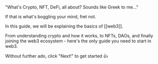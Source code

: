 "What's Crypto, NFT, DeFi, all about? Sounds like Greek to me..."

If that is what's boggling your mind, fret not.

In this guide, we will be explaining the basics of [[web3]].

From understanding crypto and how it works, to NFTs, DAOs, and finally joining the web3 ecosystem - here's the only guide you need to start in web3.

Without further ado, click "Next!" to get started 👍
